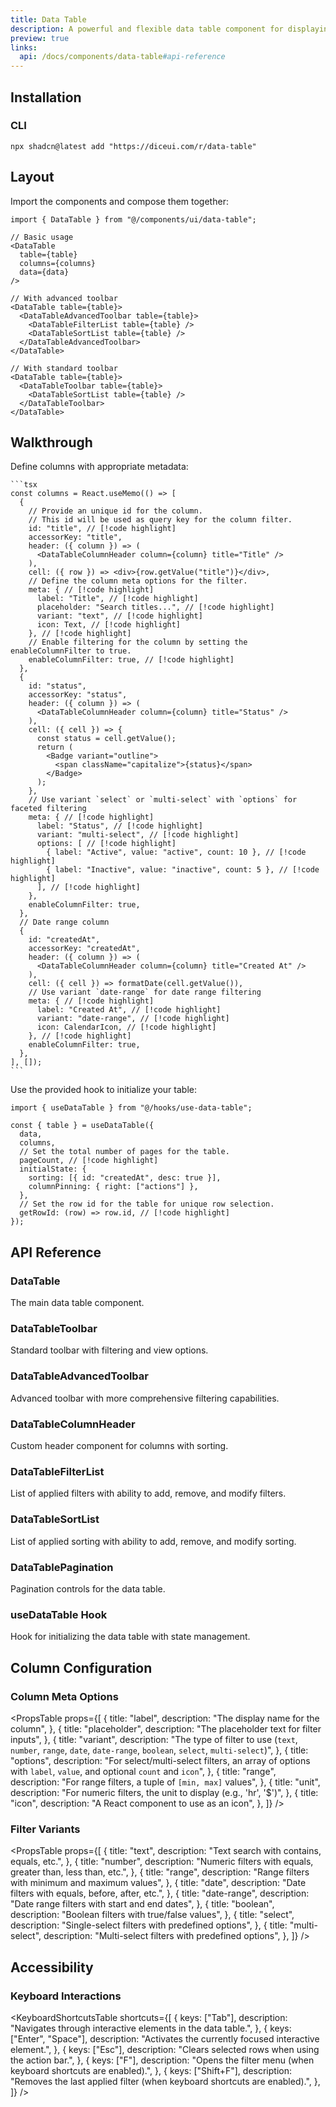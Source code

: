 ```yaml
---
title: Data Table
description: A powerful and flexible data table component for displaying, filtering, sorting, and paginating tabular data.
preview: true
links:
  api: /docs/components/data-table#api-reference
---
```


<ComponentTabs name="data-table-demo" />

## Installation

### CLI

```package-install
npx shadcn@latest add "https://diceui.com/r/data-table"
```

## Layout

Import the components and compose them together:

```tsx
import { DataTable } from "@/components/ui/data-table";

// Basic usage
<DataTable
  table={table}
  columns={columns}
  data={data}
/>

// With advanced toolbar
<DataTable table={table}>
  <DataTableAdvancedToolbar table={table}>
    <DataTableFilterList table={table} />
    <DataTableSortList table={table} />
  </DataTableAdvancedToolbar>
</DataTable>

// With standard toolbar
<DataTable table={table}>
  <DataTableToolbar table={table}>
    <DataTableSortList table={table} />
  </DataTableToolbar>
</DataTable>
```

## Walkthrough

<Steps>
  <Step>
    Define columns with appropriate metadata:

    ```tsx
    const columns = React.useMemo(() => [
      {
        // Provide an unique id for the column.
        // This id will be used as query key for the column filter.
        id: "title", // [!code highlight]
        accessorKey: "title",
        header: ({ column }) => (
          <DataTableColumnHeader column={column} title="Title" />
        ),
        cell: ({ row }) => <div>{row.getValue("title")}</div>,
        // Define the column meta options for the filter.
        meta: { // [!code highlight]
          label: "Title", // [!code highlight]
          placeholder: "Search titles...", // [!code highlight]
          variant: "text", // [!code highlight]
          icon: Text, // [!code highlight]
        }, // [!code highlight] 
        // Enable filtering for the column by setting the enableColumnFilter to true.
        enableColumnFilter: true, // [!code highlight]
      },
      {
        id: "status",
        accessorKey: "status",
        header: ({ column }) => (
          <DataTableColumnHeader column={column} title="Status" />
        ),
        cell: ({ cell }) => {
          const status = cell.getValue();
          return (
            <Badge variant="outline">
              <span className="capitalize">{status}</span>
            </Badge>
          );
        },
        // Use variant `select` or `multi-select` with `options` for faceted filtering
        meta: { // [!code highlight]
          label: "Status", // [!code highlight]
          variant: "multi-select", // [!code highlight]
          options: [ // [!code highlight]
            { label: "Active", value: "active", count: 10 }, // [!code highlight]
            { label: "Inactive", value: "inactive", count: 5 }, // [!code highlight]
          ], // [!code highlight]
        },
        enableColumnFilter: true,
      },
      // Date range column
      {
        id: "createdAt",
        accessorKey: "createdAt",
        header: ({ column }) => (
          <DataTableColumnHeader column={column} title="Created At" />
        ),
        cell: ({ cell }) => formatDate(cell.getValue()),
        // Use variant `date-range` for date range filtering
        meta: { // [!code highlight]
          label: "Created At", // [!code highlight]
          variant: "date-range", // [!code highlight]
          icon: CalendarIcon, // [!code highlight]
        }, // [!code highlight]
        enableColumnFilter: true,
      },
    ], []);
    ```
  </Step>
  <Step>
    Use the provided hook to initialize your table:

    
  ```tsx
  import { useDataTable } from "@/hooks/use-data-table";

  const { table } = useDataTable({
    data,
    columns,
    // Set the total number of pages for the table.
    pageCount, // [!code highlight]
    initialState: {
      sorting: [{ id: "createdAt", desc: true }],
      columnPinning: { right: ["actions"] },
    },
    // Set the row id for the table for unique row selection.
    getRowId: (row) => row.id, // [!code highlight]
  });
  ```
  </Step>
</Steps>


## API Reference

### DataTable

The main data table component.

<AutoTypeTable
  path="./types/docs/data-table.ts"
  name="DataTableProps"
/>

### DataTableToolbar

Standard toolbar with filtering and view options.

<AutoTypeTable
  path="./types/docs/data-table.ts"
  name="DataTableToolbarProps"
/>

### DataTableAdvancedToolbar

Advanced toolbar with more comprehensive filtering capabilities.

<AutoTypeTable
  path="./types/docs/data-table.ts"
  name="DataTableAdvancedToolbarProps"
/>

### DataTableColumnHeader

Custom header component for columns with sorting.

<AutoTypeTable
  path="./types/docs/data-table.ts"
  name="DataTableColumnHeaderProps"
/>

### DataTableFilterList

List of applied filters with ability to add, remove, and modify filters.

<AutoTypeTable
  path="./types/docs/data-table.ts"
  name="DataTableFilterListProps"
/>

### DataTableSortList

List of applied sorting with ability to add, remove, and modify sorting.

<AutoTypeTable
  path="./types/docs/data-table.ts"
  name="DataTableSortListProps"
/>

### DataTablePagination

Pagination controls for the data table.

<AutoTypeTable
  path="./types/docs/data-table.ts"
  name="DataTablePaginationProps"
/>

### useDataTable Hook

Hook for initializing the data table with state management.

<AutoTypeTable
  path="./types/docs/data-table.ts"
  name="UseDataTableProps"
/>

## Column Configuration

### Column Meta Options

<PropsTable
  props={[
    {
      title: "label",
      description: "The display name for the column",
    },
    {
      title: "placeholder",
      description: "The placeholder text for filter inputs",
    },
    {
      title: "variant",
      description: "The type of filter to use (`text`, `number`, `range`, `date`, `date-range`, `boolean`, `select`, `multi-select`)",
    },
    {
      title: "options",
      description: "For select/multi-select filters, an array of options with `label`, `value`, and optional `count` and `icon`",
    },
    {
      title: "range",
      description: "For range filters, a tuple of `[min, max]` values",
    },
    {
      title: "unit",
      description: "For numeric filters, the unit to display (e.g., 'hr', '$')",
    },
    {
      title: "icon",
      description: "A React component to use as an icon",
    },
  ]}
/>

### Filter Variants

<PropsTable
  props={[
    {
      title: "text",
      description: "Text search with contains, equals, etc.",
    },
    {
      title: "number",
      description: "Numeric filters with equals, greater than, less than, etc.",
    },
    {
      title: "range",
      description: "Range filters with minimum and maximum values",
    },
    {
      title: "date",
      description: "Date filters with equals, before, after, etc.",
    },
    {
      title: "date-range",
      description: "Date range filters with start and end dates",
    },
    {
      title: "boolean",
      description: "Boolean filters with true/false values",
    },
    {
      title: "select",
      description: "Single-select filters with predefined options",
    },
    {
      title: "multi-select",
      description: "Multi-select filters with predefined options",
    },
  ]}
/>

## Accessibility

### Keyboard Interactions

<KeyboardShortcutsTable
  shortcuts={[
    {
      keys: ["Tab"],
      description: "Navigates through interactive elements in the data table.",
    },
    {
      keys: ["Enter", "Space"],
      description: "Activates the currently focused interactive element.",
    },
    {
      keys: ["Esc"],
      description: "Clears selected rows when using the action bar.",
    },
    {
      keys: ["F"],
      description: "Opens the filter menu (when keyboard shortcuts are enabled).",
    },
    {
      keys: ["Shift+F"],
      description: "Removes the last applied filter (when keyboard shortcuts are enabled).",
    },
  ]}
/> 